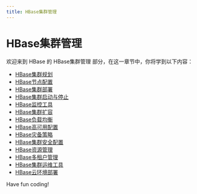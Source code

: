 ```yaml
---
title: HBase集群管理
---
```


# HBase集群管理

欢迎来到 HBase 的 HBase集群管理 部分，在这一章节中，你将学到以下内容：

- [HBase集群规划](./0-hbase-cluster-planning.mdx)
- [HBase节点配置](./1-hbase-node-configuration.mdx)
- [HBase集群部署](./2-hbase-cluster-deployment.mdx)
- [HBase集群启动与停止](./3-start-and-stop-hbase-cluster.mdx)
- [HBase监控工具](./4-hbase-monitoring-tools.mdx)
- [HBase集群扩容](./5-hbase-cluster-expansion.mdx)
- [HBase负载均衡](./6-hbase-load-balancing.mdx)
- [HBase高可用配置](./7-hbase-high-availability-configuration.mdx)
- [HBase灾备策略](./8-hbase-disaster-recovery-strategy.mdx)
- [HBase集群安全配置](./9-hbase-cluster-security-configuration.mdx)
- [HBase资源管理](./10-hbase-resource-management.mdx)
- [HBase多租户管理](./11-hbase-multi-tenant-management.mdx)
- [HBase集群运维工具](./12-hbase-cluster-operation-and-maintenance-tools.mdx)
- [HBase云环境部署](./13-hbase-cloud-environment-deployment.mdx)

Have fun coding!